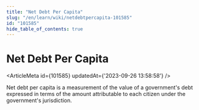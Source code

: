 ```yaml
---
title: "Net Debt Per Capita"
slug: "/en/learn/wiki/netdebtpercapita-101585"
id: "101585"
hide_table_of_contents: true
---
```



# Net Debt Per Capita

<ArticleMeta id={101585} updatedAt={'2023-09-26 13:58:58'} />
<div className='border-solid border-b border-t-0 my-4 border-[var(--ifm-color-gray-300)]' />

Net debt per capita is a measurement of the value of a government's debt expressed in terms of the amount attributable to each citizen under the government's jurisdiction.
